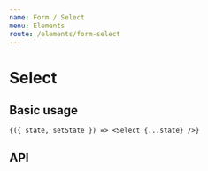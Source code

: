 ```yaml
---
name: Form / Select
menu: Elements
route: /elements/form-select
---
```



# Select

## Basic usage

<Playground>
  <State
    initial={{
      options: [
        {
          key: 'Option1',
          value: '1'
        },
        {
          key: 'Option2',
          value: '2'
        }
      ],
      value:'2'
    }}
  >

    {({ state, setState }) => <Select {...state} />}

  </State>
</Playground>

## API

<Props of={Select} />
